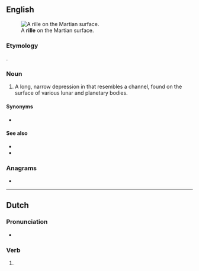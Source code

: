 {{also|Rille}}
==English==
[[Image:PIA08598 modest.jpg|thumb|A '''rille''' on the Martian surface.]]

===Etymology===
{{bor|en|de|Rille||channel}}.

===Noun===
{{en-noun}}

# {{lb|en|planetology}} A long, narrow depression in that resembles a channel, found on the surface of various lunar and planetary bodies.

====Synonyms====
* {{l|en|rima}}

====See also====
* {{l|en|mare}}
* {{l|en|graben}}

===Anagrams===
* {{anagrams|en|iller}}

----

==Dutch==

===Pronunciation===
* {{audio|Nl-rille.ogg|Audio|lang=nl}}

===Verb===
{{nl-verb-form}}

# {{nl-verb form of|n=sg|t=pres|m=subj|rillen}}